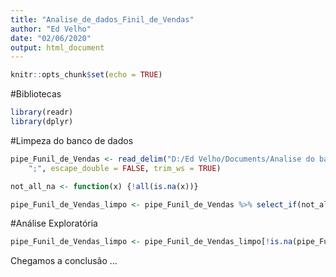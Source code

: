 ---
title: "Analise_de_dados_Finil_de_Vendas"
author: "Ed Velho"
date: "02/06/2020"
output: html_document
---

```{r setup, include=FALSE}
knitr::opts_chunk$set(echo = TRUE)
```

#Bibliotecas
```{r Bibliotecas}
library(readr)
library(dplyr)
```

#Limpeza do banco de dados

```{r limpeza_dos_dados}
pipe_Funil_de_Vendas <- read_delim("D:/Ed Velho/Documents/Analise do banco de dados/pipe Funil de Vendas.csv", 
    ";", escape_double = FALSE, trim_ws = TRUE)

not_all_na <- function(x) {!all(is.na(x))}

pipe_Funil_de_Vendas_limpo <- pipe_Funil_de_Vendas %>% select_if(not_all_na)
```

#Análise Exploratória 

```{r analise_exploratória}
pipe_Funil_de_Vendas_limpo <- pipe_Funil_de_Vendas_limpo[!is.na(pipe_Funil_de_Vendas$Pipeline) & pipe_Funil_de_Vendas$Pipeline == "Funil de vendas",]
```

  Chegamos a conclusão ...